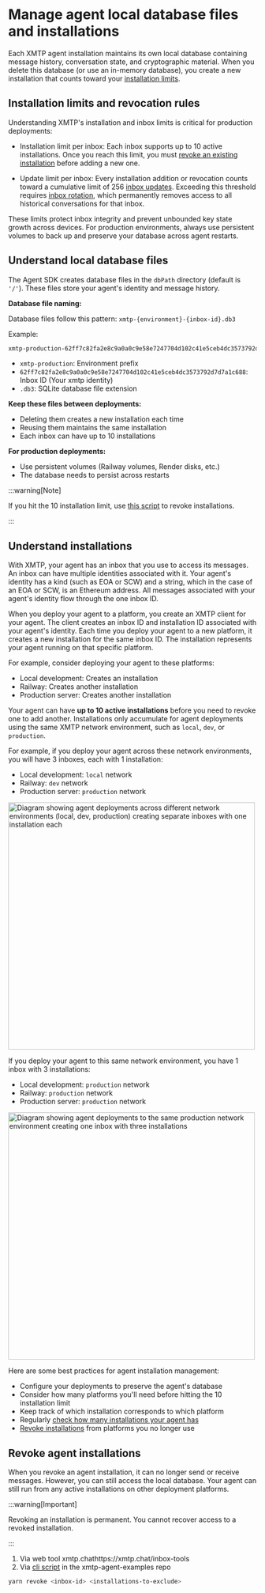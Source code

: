 # Manage agent local database files and installations

Each XMTP agent installation maintains its own local database containing message history, conversation state, and cryptographic material. When you delete this database (or use an in-memory database), you create a new installation that counts toward your [installation limits](/chat-apps/core-messaging/manage-inboxes#inbox-update-and-installation-limits).

## Installation limits and revocation rules

Understanding XMTP's installation and inbox limits is critical for production deployments:

- Installation limit per inbox: Each inbox supports up to 10 active installations. Once you reach this limit, you must [revoke an existing installation](/chat-apps/core-messaging/manage-inboxes#revoke-a-specific-installation) before adding a new one.

- Update limit per inbox: Every installation addition or revocation counts toward a cumulative limit of 256 [inbox updates](/chat-apps/core-messaging/manage-inboxes#inbox-update-limits). Exceeding this threshold requires [inbox rotation](/chat-apps/core-messaging/manage-inboxes#rotate-an-inbox-id), which permanently removes access to all historical conversations for that inbox.

These limits protect inbox integrity and prevent unbounded key state growth across devices. For production environments, always use persistent volumes to back up and preserve your database across agent restarts.

## Understand local database files

The Agent SDK creates database files in the `dbPath` directory (default is `'/'`). These files store your agent's identity and message history.

**Database file naming:**

Database files follow this pattern: `xmtp-{environment}-{inbox-id}.db3`

Example:

```bash
xmtp-production-62ff7c82fa2e8c9a0a0c9e58e7247704d102c41e5ceb4dc3573792d7d7a1c688.db3
```

- `xmtp-production`: Environment prefix
- `62ff7c82fa2e8c9a0a0c9e58e7247704d102c41e5ceb4dc3573792d7d7a1c688`: Inbox ID (Your xmtp identity)
- `.db3`: SQLite database file extension

**Keep these files between deployments:**

- Deleting them creates a new installation each time
- Reusing them maintains the same installation
- Each inbox can have up to 10 installations

**For production deployments:**

- Use persistent volumes (Railway volumes, Render disks, etc.)
- The database needs to persist across restarts

:::warning[Note]

If you hit the 10 installation limit, use [this script](https://github.com/ephemeraHQ/xmtp-agent-examples?tab=readme-ov-file#revoke-installations) to revoke installations.

:::

## Understand installations

With XMTP, your agent has an inbox that you use to access its messages. An inbox can have multiple identities associated with it. Your agent's identity has a kind (such as EOA or SCW) and a string, which in the case of an EOA or SCW, is an Ethereum address. All messages associated with your agent's identity flow through the one inbox ID.

When you deploy your agent to a platform, you create an XMTP client for your agent. The client creates an inbox ID and installation ID associated with your agent's identity. Each time you deploy your agent to a new platform, it creates a new installation for the same inbox ID. The installation represents your agent running on that specific platform.

For example, consider deploying your agent to these platforms:

- Local development: Creates an installation
- Railway: Creates another installation
- Production server: Creates another installation

Your agent can have **up to 10 active installations** before you need to revoke one to add another. Installations only accumulate for agent deployments using the same XMTP network environment, such as `local`, `dev`, or `production`.

For example, if you deploy your agent across these network environments, you will have 3 inboxes, each with 1 installation:

- Local development: `local` network
- Railway: `dev` network
- Production server: `production` network

<div>
  <img
    src="https://raw.githubusercontent.com/xmtp/docs-xmtp-org/refs/heads/main/docs/pages/img/agent-install-sep.png"
    width="500px"
    alt="Diagram showing agent deployments across different network environments (local, dev, production) creating separate inboxes with one installation each"
  />
</div>

If you deploy your agent to this same network environment, you have 1 inbox with 3 installations:

- Local development: `production` network
- Railway: `production` network
- Production server: `production` network

<div>
  <img
    src="https://raw.githubusercontent.com/xmtp/docs-xmtp-org/refs/heads/main/docs/pages/img/agent-install.png"
    width="500px"
    alt="Diagram showing agent deployments to the same production network environment creating one inbox with three installations"
  />
</div>

Here are some best practices for agent installation management:

- Configure your deployments to preserve the agent's database
- Consider how many platforms you'll need before hitting the 10 installation limit
- Keep track of which installation corresponds to which platform
- Regularly [check how many installations your agent has](/agents/deploy/debug-agents)
- [Revoke installations](#revoke-agent-installations) from platforms you no longer use

## Revoke agent installations

When you revoke an agent installation, it can no longer send or receive messages. However, you can still access the local database. Your agent can still run from any active installations on other deployment platforms.

:::warning[Important]

Revoking an installation is permanent. You cannot recover access to a revoked installation.

:::

1. Via web tool xmtp.chathttps://xmtp.chat/inbox-tools
2. Via  [cli script](https://github.com/ephemeraHQ/xmtp-agent-examples/blob/eb1dc17e99570b77de906ba0d58094586a4af844/scripts/revokeInstallations.ts) in the xmtp-agent-examples repo

```bash
yarn revoke <inbox-id> <installations-to-exclude>
```

